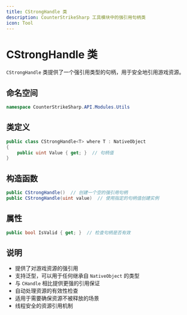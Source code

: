 ```yaml
---
title: CStrongHandle 类
description: CounterStrikeSharp 工具模块中的强引用句柄类
icon: Tool
---
```


# CStrongHandle 类

`CStrongHandle` 类提供了一个强引用类型的句柄，用于安全地引用游戏资源。

## 命名空间

```csharp
namespace CounterStrikeSharp.API.Modules.Utils
```

## 类定义

```csharp
public class CStrongHandle<T> where T : NativeObject
{
    public uint Value { get; }  // 句柄值
}
```

## 构造函数

```csharp
public CStrongHandle()  // 创建一个空的强引用句柄
public CStrongHandle(uint value)  // 使用指定的句柄值创建实例
```

## 属性

```csharp
public bool IsValid { get; }  // 检查句柄是否有效
```

## 说明

- 提供了对游戏资源的强引用
- 支持泛型，可以用于任何继承自 `NativeObject` 的类型
- 与 `CHandle` 相比提供更强的引用保证
- 自动处理资源的有效性检查
- 适用于需要确保资源不被释放的场景
- 线程安全的资源引用机制 